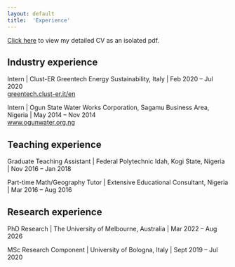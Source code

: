 ```yaml
---
layout: default
title:  'Experience'
---
```


<p class="lead">

<a href="cv.pdf">Click here</a> to view my detailed CV as an isolated pdf.

</p>

## Industry experience
Intern | Clust-ER Greentech Energy Sustainability, Italy  | Feb 2020 – Jul 2020  
[greentech.clust-er.it/en](https://greentech.clust-er.it/en/)  

Intern | Ogun State Water Works Corporation, Sagamu Business Area, Nigeria | May 2014 – Nov 2014  
[www.ogunwater.org.ng](https://www.ogunwater.org.ng)  

## Teaching experience
Graduate Teaching Assistant | Federal Polytechnic Idah, Kogi State, Nigeria  | Nov 2016 – Jan 2018

Part-time Math/Geography Tutor | Extensive Educational Consultant, Nigeria  | Mar 2016 – Aug 2016

## Research experience
PhD Research | The University of Melbourne, Australia  | Mar 2022 – Aug 2026 

MSc Research Component | University of Bologna, Italy  | Sept 2019 – Jul 2020 
